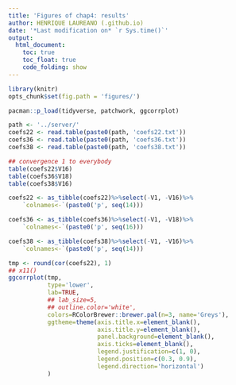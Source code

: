 ```yaml
---
title: 'Figures of chap4: results'
author: HENRIQUE LAUREANO (.github.io)
date: '*Last modification on* `r Sys.time()`'
output:
  html_document:
    toc: true
    toc_float: true
    code_folding: show
---
```


```r
library(knitr)
opts_chunk$set(fig.path = 'figures/')
```

```r
pacman::p_load(tidyverse, patchwork, ggcorrplot)
```

```r
path <- '../server/'
coefs22 <- read.table(paste0(path, 'coefs22.txt'))
coefs36 <- read.table(paste0(path, 'coefs36.txt'))
coefs38 <- read.table(paste0(path, 'coefs38.txt'))

## convergence 1 to everybody
table(coefs22$V16)
table(coefs36$V18)
table(coefs38$V16)

coefs22 <- as_tibble(coefs22)%>%select(-V1, -V16)%>%
    `colnames<-`(paste0('p', seq(14)))

coefs36 <- as_tibble(coefs36)%>%select(-V1, -V18)%>%
    `colnames<-`(paste0('p', seq(16)))

coefs38 <- as_tibble(coefs38)%>%select(-V1, -V16)%>%
    `colnames<-`(paste0('p', seq(14)))
```

```r
tmp <- round(cor(coefs22), 1)
## x11()
ggcorrplot(tmp, 
           type='lower', 
           lab=TRUE, 
           ## lab_size=5, 
           ## outline.color='white', 
           colors=RColorBrewer::brewer.pal(n=3, name='Greys'),
           ggtheme=theme(axis.title.x=element_blank(),
                         axis.title.y=element_blank(),
                         panel.background=element_blank(),
                         axis.ticks=element_blank(),
                         legend.justification=c(1, 0),
                         legend.position=c(0.3, 0.9),
                         legend.direction='horizontal')
           )
```
